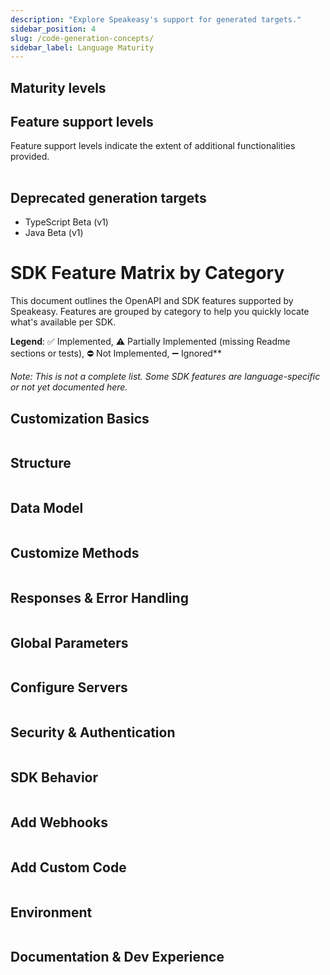 ```yaml
---
description: "Explore Speakeasy's support for generated targets."
sidebar_position: 4
slug: /code-generation-concepts/
sidebar_label: Language Maturity
---
```




## Maturity levels

<Table
  data={[
    { level: "Alpha", description: "An early preview of upcoming features intended for gathering feedback. Alpha versions are less complete and likely to be unstable, with frequent updates and significant changes." },
    { level: "Beta", description: "A pre-release version that includes many features of GA but is still subject to significant modifications based on user feedback. The interface is considered stable enough for testing." },
    { level: "General availability (GA)", description: "A fully supported release that includes all functionalities altering the type interface from OpenAPI Specification keywords (for example, [oneOf](/docs/customize-sdks/oneof))." }
  ]}
  columns={[
    { key: "level", header: "Maturity level" },
    { key: "description", header: "Description" }
  ]}
/>

## Feature support levels

Feature support levels indicate the extent of additional functionalities provided.


<Table
  data={[
    { target: "[TypeScript](/docs/languages/typescript/methodology-ts)", maturity: "GA", support: "GA" },
    { target: "[Go](/docs/languages/golang/methodology-go)", maturity: "GA", support: "GA" },
    { target: "[Java](/docs/languages/java/methodology-java)", maturity: "GA", support: "GA" },
    { target: "[Python - Pydantic & Async](/docs/languages/python/methodology-python)", maturity: "GA", support: "GA" },
    { target: "[C#](/docs/languages/csharp/methodology-csharp)", maturity: "GA", support: "GA" },
    { target: "[Terraform](/docs/create-terraform)", maturity: "GA", support: "Level 2" },
    { target: "[PHP](/docs/languages/php/methodology-php)", maturity: "GA", support: "Level 1" },
    { target: "[Unity](/docs/languages/unity/methodology-unity)", maturity: "Beta", support: "Level 1" },
    { target: "[Ruby](/docs/languages/ruby/methodology-ruby)", maturity: "Alpha", support: "Level 1" },
    { target: "Postman", maturity: "Alpha", support: "Level 1" }
  ]}
  columns={[
    { key: "target", header: "Target" },
    { key: "maturity", header: "Maturity level" },
    { key: "support", header: "Feature support level" }
  ]}
/>

## Deprecated generation targets

* TypeScript Beta (v1)
* Java Beta (v1)

# SDK Feature Matrix by Category

This document outlines the OpenAPI and SDK features supported by Speakeasy. Features are grouped by category to help you quickly locate what's available per SDK.

**Legend**: ✅ Implemented, ⚠️ Partially Implemented (missing Readme sections or tests), ⛔ Not Implemented, ➖ Ignored**

_Note: This is not a complete list. Some SDK features are language-specific or not yet documented here._

## Customization Basics

<Table
  columns={[{ key: "feature", header: "Feature" },
    { key: "typescript", header: "TypeScript" },
    { key: "python", header: "Python" },
    { key: "go", header: "Go" },
    { key: "java", header: "Java" },
    { key: "csharp", header: "C#" },
    { key: "php", header: "PHP" },
    { key: "ruby", header: "Ruby" },
    { key: "unity", header: "Unity" },
    { key: "terraform", header: "Terraform" },
    { key: "postman", header: "Postman" },
  ]}
  data={[
    { feature: "`callbacks`", typescript: "✅", python: "✅", go: "✅", java: "✅", csharp: "✅", php: "✅", ruby: "✅", unity: "✅", terraform: "✅", postman: "⛔" },
    { feature: "`core`", typescript: "✅", python: "✅", go: "✅", java: "✅", csharp: "✅", php: "✅", ruby: "✅", unity: "✅", terraform: "✅", postman: "✅" },
  ]}
/>

## Structure

<Table
  columns={[{ key: "feature", header: "Feature" },
    { key: "typescript", header: "TypeScript" },
    { key: "python", header: "Python" },
    { key: "go", header: "Go" },
    { key: "java", header: "Java" },
    { key: "csharp", header: "C#" },
    { key: "php", header: "PHP" },
    { key: "ruby", header: "Ruby" },
    { key: "unity", header: "Unity" },
    { key: "terraform", header: "Terraform" },
    { key: "postman", header: "Postman" },
  ]}
  data={[
    { feature: "`groups`", typescript: "✅", python: "✅", go: "✅", java: "✅", csharp: "✅", php: "✅", ruby: "✅", unity: "✅", terraform: "✅", postman: "✅" },
    { feature: "`ignores`", typescript: "✅", python: "✅", go: "✅", java: "✅", csharp: "✅", php: "✅", ruby: "✅", unity: "✅", terraform: "✅", postman: "✅" },
    { feature: "`includes`", typescript: "✅", python: "✅", go: "✅", java: "✅", csharp: "✅", php: "✅", ruby: "✅", unity: "✅", terraform: "✅", postman: "✅" },
    { feature: "`nameOverrides`", typescript: "✅", python: "✅", go: "✅", java: "✅", csharp: "✅", php: "✅", ruby: "✅", unity: "✅", terraform: "✅", postman: "✅" },
    { feature: "`multiLevelTagging`", typescript: "✅", python: "✅", go: "✅", java: "✅", csharp: "✅", php: "✅", ruby: "✅", unity: "✅", terraform: "✅", postman: "✅" },
  ]}
/>

## Data Model

<Table
  columns={[{ key: "feature", header: "Feature" },
    { key: "typescript", header: "TypeScript" },
    { key: "python", header: "Python" },
    { key: "go", header: "Go" },
    { key: "java", header: "Java" },
    { key: "csharp", header: "C#" },
    { key: "php", header: "PHP" },
    { key: "ruby", header: "Ruby" },
    { key: "unity", header: "Unity" },
    { key: "terraform", header: "Terraform" },
    { key: "postman", header: "Postman" },
  ]}
  data={[
    { feature: "`disallowCircularRefs`", typescript: "⛔", python: "⛔", go: "⛔", java: "⛔", csharp: "⛔", php: "⛔", ruby: "⛔", unity: "⛔", terraform: "✅", postman: "⛔" },
    { feature: "`enums`", typescript: "✅", python: "✅", go: "✅", java: "✅", csharp: "✅", php: "✅", ruby: "✅", unity: "✅", terraform: "✅", postman: "✅" },
    { feature: "`typeOverrides`", typescript: "✅", python: "✅", go: "✅", java: "✅", csharp: "✅", php: "✅", ruby: "✅", unity: "✅", terraform: "✅", postman: "✅" },
    { feature: "`constsAndDefaults`", typescript: "✅", python: "✅", go: "✅", java: "✅", csharp: "✅", php: "✅", ruby: "✅", unity: "⛔", terraform: "✅", postman: "✅" },
    { feature: "`nullables`", typescript: "✅", python: "✅", go: "✅", java: "✅", csharp: "✅", php: "✅", ruby: "✅", unity: "⛔", terraform: "⛔", postman: "⛔" },
    { feature: "`unions`", typescript: "✅", python: "✅", go: "✅", java: "✅", csharp: "✅", php: "✅", ruby: "✅", unity: "✅", terraform: "✅", postman: "⛔" },
    { feature: "`bigint`", typescript: "✅", python: "✅", go: "✅", java: "✅", csharp: "✅", php: "✅", ruby: "⛔", unity: "✅", terraform: "⛔", postman: "✅" },
    { feature: "`decimal`", typescript: "✅", python: "✅", go: "✅", java: "✅", csharp: "✅", php: "✅", ruby: "⛔", unity: "✅", terraform: "⛔", postman: "✅" },
    { feature: "`sets`", typescript: "⛔", python: "⛔", go: "⛔", java: "⛔", csharp: "⛔", php: "⛔", ruby: "⛔", unity: "⛔", terraform: "✅", postman: "⛔" },
    { feature: "`sliceUnions`", typescript: "✅", python: "✅", go: "✅", java: "✅", csharp: "✅", php: "✅", ruby: "⛔", unity: "⛔", terraform: "⛔", postman: "⛔" },
    { feature: "`additionalProperties`", typescript: "✅", python: "✅", go: "✅", java: "✅", csharp: "✅", php: "✅", ruby: "⛔", unity: "✅", terraform: "✅", postman: "⛔" },
    { feature: "`openEnums`", typescript: "✅", python: "✅", go: "✅", java: "✅", csharp: "⛔", php: "⛔", ruby: "⛔", unity: "⛔", terraform: "⛔", postman: "⛔" },
  ]}
/>

## Customize Methods

<Table
  columns={[{ key: "feature", header: "Feature" },
    { key: "typescript", header: "TypeScript" },
    { key: "python", header: "Python" },
    { key: "go", header: "Go" },
    { key: "java", header: "Java" },
    { key: "csharp", header: "C#" },
    { key: "php", header: "PHP" },
    { key: "ruby", header: "Ruby" },
    { key: "unity", header: "Unity" },
    { key: "terraform", header: "Terraform" },
    { key: "postman", header: "Postman" },
  ]}
  data={[
    { feature: "`tagBasedOrdering`", typescript: "⛔", python: "⛔", go: "⛔", java: "⛔", csharp: "⛔", php: "⛔", ruby: "⛔", unity: "⛔", terraform: "⛔", postman: "⛔" },
    { feature: "`flattening`", typescript: "✅", python: "✅", go: "✅", java: "✅", csharp: "✅", php: "✅", ruby: "✅", unity: "✅", terraform: "✅", postman: "⛔" },
    { feature: "`methodSecurity`", typescript: "✅", python: "✅", go: "✅", java: "✅", csharp: "✅", php: "✅", ruby: "✅", unity: "✅", terraform: "✅", postman: "✅" },
    { feature: "`methodServerURLs`", typescript: "✅", python: "✅", go: "✅", java: "✅", csharp: "✅", php: "✅", ruby: "✅", unity: "✅", terraform: "✅", postman: "✅" },
    { feature: "`pagination`", typescript: "✅", python: "✅", go: "✅", java: "✅", csharp: "✅", php: "⚠️", ruby: "⚠️", unity: "⚠️", terraform: "✅", postman: "⛔" },
    { feature: "`retries`", typescript: "✅", python: "✅", go: "✅", java: "✅", csharp: "⚠️", php: "⚠️", ruby: "⚠️", unity: "⛔", terraform: "✅", postman: "⛔" },
    { feature: "`defaultEnabledRetries`", typescript: "✅", python: "✅", go: "✅", java: "⛔", csharp: "⛔", php: "⛔", ruby: "⛔", unity: "⛔", terraform: "⛔", postman: "⛔" },
    { feature: "`methodArguments`", typescript: "✅", python: "✅", go: "✅", java: "⛔", csharp: "✅", php: "✅", ruby: "✅", unity: "⛔", terraform: "✅", postman: "⛔" },
    { feature: "`urlBasedPagination`", typescript: "✅", python: "✅", go: "✅", java: "⛔", csharp: "⛔", php: "✅", ruby: "✅", unity: "⛔", terraform: "⛔", postman: "⛔" },
  ]}
/>

## Responses & Error Handling

<Table
  columns={[{ key: "feature", header: "Feature" },
    { key: "typescript", header: "TypeScript" },
    { key: "python", header: "Python" },
    { key: "go", header: "Go" },
    { key: "java", header: "Java" },
    { key: "csharp", header: "C#" },
    { key: "php", header: "PHP" },
    { key: "ruby", header: "Ruby" },
    { key: "unity", header: "Unity" },
    { key: "terraform", header: "Terraform" },
    { key: "postman", header: "Postman" },
  ]}
  data={[
    { feature: "`getRequestBodies`", typescript: "⛔", python: "✅", go: "✅", java: "✅", csharp: "✅", php: "✅", ruby: "✅", unity: "✅", terraform: "✅", postman: "✅" },
    { feature: "`inputOutputModels`", typescript: "✅", python: "✅", go: "✅", java: "✅", csharp: "✅", php: "✅", ruby: "✅", unity: "✅", terraform: "✅", postman: "⛔" },
    { feature: "`errors`", typescript: "✅", python: "✅", go: "✅", java: "✅", csharp: "✅", php: "⚠️", ruby: "⚠️", unity: "✅", terraform: "⛔", postman: "✅" },
    { feature: "`enumUnions`", typescript: "✅", python: "✅", go: "⛔", java: "⛔", csharp: "⛔", php: "⛔", ruby: "⛔", unity: "⛔", terraform: "⛔", postman: "⛔" },
    { feature: "`errorUnions`", typescript: "✅", python: "✅", go: "✅", java: "⛔", csharp: "✅", php: "✅", ruby: "⛔", unity: "⛔", terraform: "⛔", postman: "⛔" },
    { feature: "`responseFormat`", typescript: "✅", python: "✅", go: "✅", java: "⛔", csharp: "✅", php: "✅", ruby: "✅", unity: "⛔", terraform: "⛔", postman: "⛔" },
    { feature: "`jsonlResponses`", typescript: "✅", python: "✅", go: "✅", java: "✅", csharp: "⛔", php: "⛔", ruby: "⛔", unity: "⛔", terraform: "⛔", postman: "⛔" },
    { feature: "`uploadStreams`", typescript: "✅", python: "✅", go: "✅", java: "⛔", csharp: "⛔", php: "⛔", ruby: "⛔", unity: "⛔", terraform: "⛔", postman: "⛔" },
  ]}
/>

## Global Parameters

<Table
  columns={[{ key: "feature", header: "Feature" },
    { key: "typescript", header: "TypeScript" },
    { key: "python", header: "Python" },
    { key: "go", header: "Go" },
    { key: "java", header: "Java" },
    { key: "csharp", header: "C#" },
    { key: "php", header: "PHP" },
    { key: "ruby", header: "Ruby" },
    { key: "unity", header: "Unity" },
    { key: "terraform", header: "Terraform" },
    { key: "postman", header: "Postman" },
  ]}
  data={[
    { feature: "`additionalDependencies`", typescript: "✅", python: "✅", go: "✅", java: "✅", csharp: "✅", php: "✅", ruby: "✅", unity: "⛔", terraform: "✅", postman: "⛔" },
    { feature: "`deepObjectParams`", typescript: "✅", python: "✅", go: "✅", java: "⛔", csharp: "⛔", php: "✅", ruby: "⛔", unity: "⛔", terraform: "✅", postman: "⛔" },
    { feature: "`acceptHeaders`", typescript: "✅", python: "✅", go: "✅", java: "✅", csharp: "⛔", php: "⛔", ruby: "⛔", unity: "⛔", terraform: "⛔", postman: "✅" },
    { feature: "`allowReserved`", typescript: "⛔", python: "⛔", go: "⛔", java: "✅", csharp: "⛔", php: "⛔", ruby: "⛔", unity: "⛔", terraform: "⛔", postman: "⛔" },
  ]}
/>

## Configure Servers

<Table
  columns={[{ key: "feature", header: "Feature" },
    { key: "typescript", header: "TypeScript" },
    { key: "python", header: "Python" },
    { key: "go", header: "Go" },
    { key: "java", header: "Java" },
    { key: "csharp", header: "C#" },
    { key: "php", header: "PHP" },
    { key: "ruby", header: "Ruby" },
    { key: "unity", header: "Unity" },
    { key: "terraform", header: "Terraform" },
    { key: "postman", header: "Postman" },
  ]}
  data={[
    { feature: "`globalServerURLs`", typescript: "✅", python: "✅", go: "✅", java: "✅", csharp: "✅", php: "✅", ruby: "✅", unity: "✅", terraform: "✅", postman: "✅" },
    { feature: "`globalSecurityFlattening`", typescript: "✅", python: "✅", go: "✅", java: "✅", csharp: "✅", php: "✅", ruby: "✅", unity: "⛔", terraform: "✅", postman: "⛔" },
    { feature: "`globals`", typescript: "✅", python: "✅", go: "✅", java: "✅", csharp: "✅", php: "✅", ruby: "✅", unity: "✅", terraform: "✅", postman: "✅" },
    { feature: "`serverIDs`", typescript: "✅", python: "✅", go: "✅", java: "✅", csharp: "✅", php: "✅", ruby: "✅", unity: "✅", terraform: "✅", postman: "✅" },
    { feature: "`serverEvents`", typescript: "✅", python: "✅", go: "✅", java: "⚠️", csharp: "⛔", php: "⛔", ruby: "⛔", unity: "⛔", terraform: "⛔", postman: "⛔" },
    { feature: "`serverEventsSentinels`", typescript: "✅", python: "✅", go: "✅", java: "⚠️", csharp: "⛔", php: "⛔", ruby: "⛔", unity: "⛔", terraform: "⛔", postman: "⛔" },
  ]}
/>

## Security & Authentication

<Table
  columns={[{ key: "feature", header: "Feature" },
    { key: "typescript", header: "TypeScript" },
    { key: "python", header: "Python" },
    { key: "go", header: "Go" },
    { key: "java", header: "Java" },
    { key: "csharp", header: "C#" },
    { key: "php", header: "PHP" },
    { key: "ruby", header: "Ruby" },
    { key: "unity", header: "Unity" },
    { key: "terraform", header: "Terraform" },
    { key: "postman", header: "Postman" },
  ]}
  data={[
    { feature: "`globalSecurity`", typescript: "✅", python: "✅", go: "✅", java: "✅", csharp: "✅", php: "✅", ruby: "✅", unity: "✅", terraform: "✅", postman: "✅" },
    { feature: "`globalSecurityCallbacks`", typescript: "✅", python: "✅", go: "✅", java: "✅", csharp: "✅", php: "✅", ruby: "✅", unity: "⛔", terraform: "⛔", postman: "⛔" },
    { feature: "`deprecations`", typescript: "✅", python: "✅", go: "✅", java: "✅", csharp: "✅", php: "✅", ruby: "✅", unity: "✅", terraform: "✅", postman: "⛔" },
    { feature: "`oauth2ClientCredentials`", typescript: "✅", python: "✅", go: "✅", java: "✅", csharp: "✅", php: "✅", ruby: "⛔", unity: "⛔", terraform: "✅", postman: "✅" },
    { feature: "`oauth2Password`", typescript: "✅", python: "⛔", go: "✅", java: "✅", csharp: "⛔", php: "⛔", ruby: "⛔", unity: "⛔", terraform: "⛔", postman: "⛔" },
    { feature: "`customSecuritySchemes`", typescript: "✅", python: "✅", go: "✅", java: "✅", csharp: "✅", php: "✅", ruby: "✅", unity: "⛔", terraform: "⛔", postman: "⛔" },
  ]}
/>

## SDK Behavior

<Table
  columns={[{ key: "feature", header: "Feature" },
    { key: "typescript", header: "TypeScript" },
    { key: "python", header: "Python" },
    { key: "go", header: "Go" },
    { key: "java", header: "Java" },
    { key: "csharp", header: "C#" },
    { key: "php", header: "PHP" },
    { key: "ruby", header: "Ruby" },
    { key: "unity", header: "Unity" },
    { key: "terraform", header: "Terraform" },
    { key: "postman", header: "Postman" },
  ]}
  data={[
    { feature: "`downloadStreams`", typescript: "✅", python: "✅", go: "✅", java: "✅", csharp: "⛔", php: "⛔", ruby: "⛔", unity: "✅", terraform: "⛔", postman: "⛔" },
    { feature: "`stringNumberFormats`", typescript: "✅", python: "✅", go: "✅", java: "⛔", csharp: "⛔", php: "⛔", ruby: "⛔", unity: "⛔", terraform: "⛔", postman: "⛔" },
    { feature: "`flatRequests`", typescript: "⛔", python: "✅", go: "⛔", java: "⛔", csharp: "⛔", php: "⛔", ruby: "⛔", unity: "⛔", terraform: "⛔", postman: "⛔" },
    { feature: "`operationTimeout`", typescript: "✅", python: "✅", go: "✅", java: "⛔", csharp: "⛔", php: "⛔", ruby: "✅", unity: "⛔", terraform: "⛔", postman: "⛔" },
  ]}
/>

## Add Webhooks

<Table
  columns={[{ key: "feature", header: "Feature" },
    { key: "typescript", header: "TypeScript" },
    { key: "python", header: "Python" },
    { key: "go", header: "Go" },
    { key: "java", header: "Java" },
    { key: "csharp", header: "C#" },
    { key: "php", header: "PHP" },
    { key: "ruby", header: "Ruby" },
    { key: "unity", header: "Unity" },
    { key: "terraform", header: "Terraform" },
    { key: "postman", header: "Postman" },
  ]}
  data={[
    { feature: "`webhooks`", typescript: "✅", python: "✅", go: "✅", java: "✅", csharp: "✅", php: "✅", ruby: "✅", unity: "✅", terraform: "✅", postman: "⛔" },
    { feature: "`webhookHandlers`", typescript: "✅", python: "⛔", go: "⛔", java: "⛔", csharp: "⛔", php: "⛔", ruby: "⛔", unity: "⛔", terraform: "⛔", postman: "⛔" },
  ]}
/>

## Add Custom Code

<Table
  columns={[{ key: "feature", header: "Feature" },
    { key: "typescript", header: "TypeScript" },
    { key: "python", header: "Python" },
    { key: "go", header: "Go" },
    { key: "java", header: "Java" },
    { key: "csharp", header: "C#" },
    { key: "php", header: "PHP" },
    { key: "ruby", header: "Ruby" },
    { key: "unity", header: "Unity" },
    { key: "terraform", header: "Terraform" },
    { key: "postman", header: "Postman" },
  ]}
  data={[
    { feature: "`sdkHooks`", typescript: "✅", python: "✅", go: "✅", java: "✅", csharp: "✅", php: "✅", ruby: "✅", unity: "⛔", terraform: "✅", postman: "⛔" },
    { feature: "`customCodeRegions`", typescript: "✅", python: "✅", go: "⛔", java: "⛔", csharp: "⛔", php: "⛔", ruby: "⛔", unity: "⛔", terraform: "⛔", postman: "⛔" },
    { feature: "`mockServer`", typescript: "✅", python: "✅", go: "✅", java: "✅", csharp: "⛔", php: "⛔", ruby: "⛔", unity: "⛔", terraform: "⛔", postman: "⛔" },
  ]}
/>

## Environment

<Table
  columns={[{ key: "feature", header: "Feature" },
    { key: "typescript", header: "TypeScript" },
    { key: "python", header: "Python" },
    { key: "go", header: "Go" },
    { key: "java", header: "Java" },
    { key: "csharp", header: "C#" },
    { key: "php", header: "PHP" },
    { key: "ruby", header: "Ruby" },
    { key: "unity", header: "Unity" },
    { key: "terraform", header: "Terraform" },
    { key: "postman", header: "Postman" },
  ]}
  data={[
    { feature: "`hiddenGlobals`", typescript: "✅", python: "✅", go: "✅", java: "⛔", csharp: "⛔", php: "⛔", ruby: "⛔", unity: "⛔", terraform: "✅", postman: "✅" },
    { feature: "`configurableModuleName`", typescript: "⛔", python: "✅", go: "⛔", java: "⛔", csharp: "⛔", php: "⛔", ruby: "⛔", unity: "⛔", terraform: "⛔", postman: "⛔" },
    { feature: "`envVarGlobals`", typescript: "✅", python: "✅", go: "✅", java: "⛔", csharp: "⛔", php: "⛔", ruby: "⛔", unity: "⛔", terraform: "⛔", postman: "⛔" },
    { feature: "`envVarSecurityUsage`", typescript: "✅", python: "✅", go: "✅", java: "⛔", csharp: "⛔", php: "⛔", ruby: "⛔", unity: "⛔", terraform: "⛔", postman: "⛔" },
  ]}
/>

## Documentation & Dev Experience

<Table
  columns={[{ key: "feature", header: "Feature" },
    { key: "typescript", header: "TypeScript" },
    { key: "python", header: "Python" },
    { key: "go", header: "Go" },
    { key: "java", header: "Java" },
    { key: "csharp", header: "C#" },
    { key: "php", header: "PHP" },
    { key: "ruby", header: "Ruby" },
    { key: "unity", header: "Unity" },
    { key: "terraform", header: "Terraform" },
    { key: "postman", header: "Postman" },
  ]}
  data={[
    { feature: "`docs`", typescript: "✅", python: "✅", go: "✅", java: "✅", csharp: "✅", php: "✅", ruby: "✅", unity: "✅", terraform: "✅", postman: "✅" },
    { feature: "`examples`", typescript: "✅", python: "✅", go: "✅", java: "✅", csharp: "✅", php: "✅", ruby: "✅", unity: "✅", terraform: "✅", postman: "✅" },
    { feature: "`tests`", typescript: "✅", python: "✅", go: "✅", java: "✅", csharp: "⛔", php: "⛔", ruby: "⛔", unity: "⛔", terraform: "⛔", postman: "⛔" },
  ]}
/>

